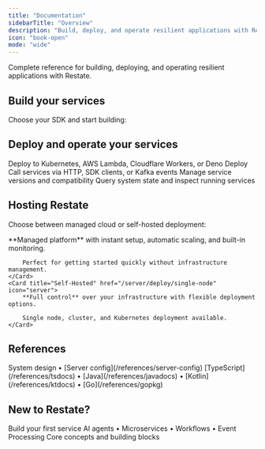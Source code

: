 ```yaml
---
title: "Documentation"
sidebarTitle: "Overview"
description: "Build, deploy, and operate resilient applications with Restate"
icon: "book-open"
mode: "wide"
---
```


Complete reference for building, deploying, and operating resilient applications with Restate.

## Build your services

Choose your SDK and start building:

<Columns cols={3}>
    <Card title="TypeScript" href="/develop/ts/overview" icon="/img/languages/typescript.svg" horizontal={true}/>
    <Card title="Java" href="/develop/java/overview" icon="/img/languages/java.svg" horizontal={true}/>
    <Card title="Kotlin" href="/develop/java/overview" icon="/img/languages/kotlin.svg" horizontal={true}/>
    <Card title="Python" href="/develop/python/overview" icon="/img/languages/python.svg" horizontal={true}/>
    <Card title="Go" href="/develop/go/overview" icon="/img/languages/go.svg" horizontal={true}/>
    <Card title="Rust" href="https://docs.rs/restate-sdk/latest/restate_sdk/" icon="/img/languages/rust.svg" horizontal={true}/>
</Columns>

## Deploy and operate your services

<CardGroup cols={2}>
    <Card title="Deploy" icon="box" href="/deploy/services/kubernetes">
        Deploy to Kubernetes, AWS Lambda, Cloudflare Workers, or Deno Deploy
    </Card>
    <Card title="Invoke" icon="phone" href="/services/invocation/http">
        Call services via HTTP, SDK clients, or Kafka events
    </Card>
    <Card title="Versioning" icon="code-branch" href="/services/versioning">
        Manage service versions and compatibility
    </Card>
    <Card title="Monitor & Inspect" icon="magnifying-glass" href="/services/introspection">
        Query system state and inspect running services
    </Card>
</CardGroup>

## Hosting Restate

Choose between managed cloud or self-hosted deployment:

<Columns cols={2}>
    <Card title="Restate Cloud" href="/cloud/getting-started" icon="cloud">
        **Managed platform** with instant setup, automatic scaling, and built-in monitoring.
        
        Perfect for getting started quickly without infrastructure management.
    </Card>
    <Card title="Self-Hosted" href="/server/deploy/single-node" icon="server">
        **Full control** over your infrastructure with flexible deployment options.
        
        Single node, cluster, and Kubernetes deployment available.
    </Card>
</Columns>

## References

<CardGroup cols={2}>
    <Card title="Architecture & Config" href="/references/architecture" icon="gear">
        System design • [Server config](/references/server-config)
    </Card>
    <Card title="API References" icon="code">
        [TypeScript](/references/tsdocs) • [Java](/references/javadocs) • [Kotlin](/references/ktdocs) • [Go](/references/gopkg)
    </Card>
</CardGroup>

## New to Restate?

<Columns cols={3}>
    <Card title="Quickstart" href="/quickstart" icon="rocket">
        Build your first service
    </Card>
    <Card title="Use Cases" href="/use-cases/ai-agents" icon="lightbulb">
        AI agents • Microservices • Workflows • Event Processing
    </Card>
    <Card title="Concepts" href="/foundations/key-concepts" icon="cube">
        Core concepts and building blocks
    </Card>
</Columns>